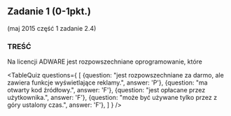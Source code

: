 
## Zadanie 1 (0-1pkt.)
(maj 2015 część 1 zadanie 2.4)

### TREŚĆ
Na licencji ADWARE jest rozpowszechniane oprogramowanie, które

<TableQuiz 
    questions={
      [
        {question: "jest rozpowszechniane za darmo, ale zawiera funkcje wyświetlające reklamy.", answer: 'P'},
        {question: "ma otwarty kod źródłowy.", answer: 'F'},
        {question: "jest opłacane przez użytkownika.", answer: 'F'},
        {question: "może być używane tylko przez z góry ustalony czas.", answer: 'F'},
      ]
    }
/>


